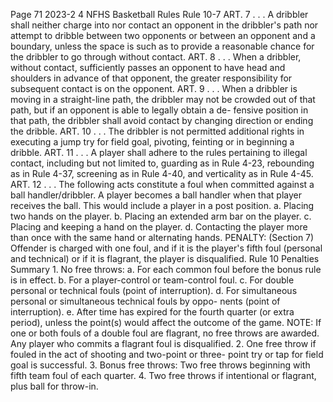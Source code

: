Page 71 2023-2 4 NFHS Basketball Rules Rule 10-7 ART. 7 . . . A dribbler shall neither charge into nor contact an opponent in the dribbler's path nor attempt to dribble between two opponents or between an opponent and a boundary, unless the space is such as to provide a reasonable chance for the dribbler to go through without contact. ART. 8 . . . When a dribbler, without contact, sufficiently passes an opponent to have head and shoulders in advance of that opponent, the greater responsibility for subsequent contact is on the opponent. ART. 9 . . . When a dribbler is moving in a straight-line path, the dribbler may not be crowded out of that path, but if an opponent is able to legally obtain a de- fensive position in that path, the dribbler shall avoid contact by changing direction or ending the dribble. ART. 10 . . . The dribbler is not permitted additional rights in executing a jump try for field goal, pivoting, feinting or in beginning a dribble. ART. 11 . . . A player shall adhere to the rules pertaining to illegal contact, including but not limited to, guarding as in Rule 4-23, rebounding as in Rule 4-37, screening as in Rule 4-40, and verticality as in Rule 4-45. ART. 12 . . . The following acts constitute a foul when committed against a ball handler/dribbler. A player becomes a ball handler when that player receives the ball. This would include a player in a post position. a. Placing two hands on the player. b. Placing an extended arm bar on the player. c. Placing and keeping a hand on the player. d. Contacting the player more than once with the same hand or alternating hands. PENALTY: (Section 7) Offender is charged with one foul, and if it is the player's fifth foul (personal and technical) or if it is flagrant, the player is disqualified. Rule 10 Penalties Summary 1. No free throws: a. For each common foul before the bonus rule is in effect. b. For a player-control or team-control foul. c. For double personal or technical fouls (point of interruption). d. For simultaneous personal or simultaneous technical fouls by oppo- nents (point of interruption). e. After time has expired for the fourth quarter (or extra period), unless the point(s) would affect the outcome of the game. NOTE: If one or both fouls of a double foul are flagrant, no free throws are awarded. Any player who commits a flagrant foul is disqualified. 2. One free throw if fouled in the act of shooting and two-point or three- point try or tap for field goal is successful. 3. Bonus free throws: Two free throws beginning with fifth team foul of each quarter. 4. Two free throws if intentional or flagrant, plus ball for throw-in.